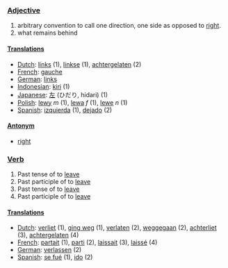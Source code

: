 ===[[Adjective]]===

# arbitrary convention to call one direction, one side as opposed to [[right]].
# what remains behind

====[[Translation]]s====

*[[Dutch]]: [[links]] (1), [[linkse]] (1), [[achtergelaten]] (2)
*[[French]]: [[gauche]]
*[[German]]: [[links]]
*[[Indonesian]]: [[kiri]] (1)
*[[Japanese]]: [[左]] (ひだり, hidari) (1)
*[[Polish]]: [[lewy]] ''m'' (1), [[lewa]] ''f'' (1), [[lewe]] ''n'' (1)
*[[Spanish]]: [[izquierda]] (1), [[dejado]] (2)

====[[Antonym]]====

*[[right]]

===[[Verb]]===

#Past tense of to [[leave]]
#Past participle of to [[leave]]
#Past tense of to [[leave]]
#Past participle of to [[leave]]

====[[Translation]]s====

*[[Dutch]]: [[verliet]] (1), [[ging weg]] (1), [[verlaten]] (2), [[weggegaan]] (2), [[achterliet]] (3), [[achtergelaten]] (4)
*[[French]]: [[partait]] (1), [[parti]] (2), [[laissait]] (3), [[laissé]] (4)
*[[German]]: [[verlassen]] (2)
*[[Spanish]]: [[se fué]] (1), [[ido]] (2)